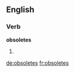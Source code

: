 ==English==

===Verb===
'''obsoletes'''

# {{third-person singular of|obsolete}}

[[de:obsoletes]]
[[fr:obsoletes]]